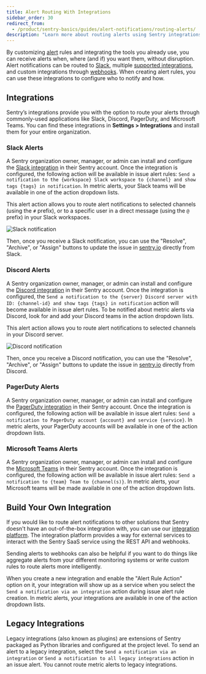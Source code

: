 ```yaml
---
title: Alert Routing With Integrations
sidebar_order: 30
redirect_from:
  - /product/sentry-basics/guides/alert-notifications/routing-alerts/
description: "Learn more about routing alerts using Sentry integrations."
---
```


By customizing [alert](/product/alerts/) rules and integrating the tools you already use, you can receive alerts when, where (and if) you want them, without disruption. Alert notifications can be routed to [Slack](/product/integrations/notification-incidents/slack/), multiple [supported integrations](/product/integrations/), and custom integrations through [webhooks](/product/integrations/integration-platform/webhooks/). When creating alert rules, you can use these integrations to configure who to notify and how.

## Integrations

Sentry’s integrations provide you with the option to route your alerts through commonly-used applications like Slack, Discord, PagerDuty, and Microsoft Teams. You can find these integrations in **Settings > Integrations** and install them for your entire organization.

### Slack Alerts

A Sentry organization owner, manager, or admin can install and configure the [Slack integration](/product/integrations/notification-incidents/slack/) in their Sentry account. Once the integration is configured, the following action will be available in issue alert rules: `Send a notification to the {workspace} Slack workspace to {channel} and show tags {tags} in notification`. In metric alerts, your Slack teams will be available in one of the action dropdown lists.

This alert action allows you to route alert notifications to selected channels (using the `#` prefix), or to a specific user in a direct message (using the `@` prefix) in your Slack workspaces.

![Slack notification](alerts_notifications_15.png)

Then, once you receive a Slack notification, you can use the "Resolve", "Archive", or "Assign" buttons to update the issue in [sentry.io](https://sentry.io) directly from Slack.

### Discord Alerts

A Sentry organization owner, manager, or admin can install and configure the [Discord integration](/product/integrations/notification-incidents/discord/) in their Sentry account. Once the integration is configured, the `Send a notification to the {server} Discord server with ID: {channel-id} and show tags {tags} in notification` action will become available in issue alert rules. To be notified about metric alerts via Discord, look for and add your Discord teams in the action dropdown lists.

This alert action allows you to route alert notifications to selected channels in your Discord server.

![Discord notification](alerts-notifications-discord.png)

Then, once you receive a Discord notification, you can use the "Resolve", "Archive", or "Assign" buttons to update the issue in [sentry.io](https://sentry.io) directly from Discord.

### PagerDuty Alerts

A Sentry organization owner, manager, or admin can install and configure the [PagerDuty integration](/product/integrations/notification-incidents/pagerduty/) in their Sentry account. Once the integration is configured, the following action will be available in issue alert rules: `Send a notification to PagerDuty account {account} and service {service}`. In metric alerts, your PagerDuty accounts will be available in one of the action dropdown lists.

### Microsoft Teams Alerts

A Sentry organization owner, manager, or admin can install and configure the [Microsoft Teams](/product/integrations/notification-incidents/msteams/) in their Sentry account. Once the integration is configured, the following action will be available in issue alert rules: `Send a notification to {team} Team to {channel(s)}`. In metric alerts, your Microsoft teams will be made available in one of the action dropdown lists.

## Build Your Own Integration

If you would like to route alert notifications to other solutions that Sentry doesn't have an out-of-the-box integration with, you can use our [integration platform](/product/integrations/integration-platform/). The integration platform provides a way for external services to interact with the Sentry SaaS service using the REST API and webhooks.

Sending alerts to webhooks can also be helpful if you want to do things like aggregate alerts from your different monitoring systems or write custom rules to route alerts more intelligently.

When you create a new integration and enable the "Alert Rule Action" option on it, your integration will show up as a service when you select the `Send a notification via an integration` action during issue alert rule creation. In metric alerts, your integrations are available in one of the action dropdown lists.

## Legacy Integrations

Legacy integrations (also known as plugins) are extensions of Sentry packaged as Python libraries and configured at the project level. To send an alert to a legacy integration, select the `Send a notification via an integration` or `Send a notification to all legacy integrations` action in an issue alert. You cannot route metric alerts to legacy integrations.
